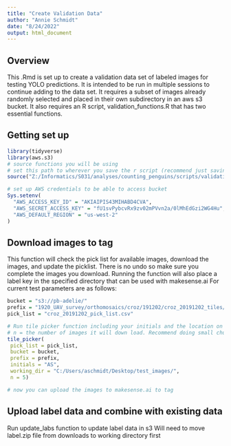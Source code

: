 ```yaml
---
title: "Create Validation Data"
author: "Annie Schmidt"
date: "8/24/2022"
output: html_document
---
```

## Overview
This .Rmd is set up to create a validation data set of labeled images for testing YOLO predictions.
It is intended to be run in multiple sessions to continue adding to the data set.
It requires a subset of images already randomly selected and placed in their own subdirectory in an aws s3 bucket.
It also requires an R script, validation_functions.R that has two essential functions.

## Getting set up
```r

library(tidyverse)
library(aws.s3)
# source functions you will be using
# set this path to wherever you save the r script (recommend just saving to desktop)
source("Z:/Informatics/S031/analyses/counting_penguins/scripts/validation_functions.R")

# set up AWS credentials to be able to access bucket
Sys.setenv(
  "AWS_ACCESS_KEY_ID" = "AKIAIPIS43MIHABD4CVA",
  "AWS_SECRET_ACCESS_KEY" = "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",
  "AWS_DEFAULT_REGION" = "us-west-2"
)

```

## Download images to tag
This function will check the pick list for available images, download the images, and update the picklist.
There is no undo so make sure you complete the images you download.
Running the function will also place a label key in the specified directory that can be used with makesense.ai
For current test parameters are as follows:
```r

bucket = "s3://pb-adelie/"
prefix = "1920_UAV_survey/orthomosaics/croz/191202/croz_20191202_tiles/"
pick_list = "croz_20191202_pick_list.csv"

# Run tile picker function including your initials and the location on your local machine where you want to download images to
# n = the number of images it will down load. Recommend doing small chunks of 3-5 so you can ensure you complete them all
tile_picker(
 pick_list = pick_list,
 bucket = bucket,
 prefix = prefix,
 initials = "AS",
 working_dir = "C:/Users/aschmidt/Desktop/test_images/",
 n = 5)

# now you can upload the images to makesense.ai to tag

```

## Upload label data and combine with existing data
Run update_labs function to update label data in s3
Will need to move label.zip file from downloads to working directory first
